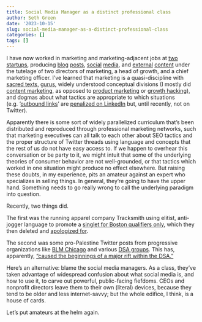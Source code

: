 ```yaml
---
title: Social Media Manager as a distinct professional class
author: Seth Green
date: '2023-10-15'
slug: social-media-manager-as-a-distinct-professional-class
categories: []
tags: []
---
```


I have now worked in marketing and marketing-adjacent jobs at [two](https://codeocean.com/) [startups](https://glodollar.org/), producing [blog](https://www.glodollar.org/articles/glo-zero-poverty-and-the-sdgs) [posts](https://medium.com/codeocean/two-welcome-innovations-in-liu-and-salganik-2019-successes-and-struggles-with-computational-b4ef1a4311f2), [social](https://twitter.com/glodollar/status/1580906280599724032) [media](https://twitter.com/CodeOceanHQ/status/989193597294665729), and [external](https://forum.effectivealtruism.org/posts/EAiwxZN4Jiyup8d9G/glo-dollar-an-ethical-stablecoin-model-potential-impact-and) [content](https://www.cambridge.org/core/blog/2018/12/21/public-and-private-benefits-to-practicing-open-science/) under the tutelage of two directors of marketing, a head of growth, and a chief marketing officer. I've learned that marketing is a quasi-discipline with [sacred texts](https://monzo.com/tone-of-voice/), [gurus](https://seths.blog/), widely understood conceptual divisions (I mostly did [content marketing](https://mailchimp.com/marketing-glossary/content-marketing/), as opposed to [product marketing](https://blog.hubspot.com/marketing/product-marketing) or [growth hacking](https://www.optimizely.com/optimization-glossary/growth-hacking/)), and dogmas about what tactics are appropriate to which situations (e.g. '[outbound links](https://www.semrush.com/blog/outbound-links/)' are [penalized on LinkedIn](https://prdaily.com/linkedin-algorithm-update-company-page/) but, until recently, not on Twitter). 

Apparently there is some sort of widely parallelized curriculum that's been distributed and reproduced through professional marketing networks, such that marketing executives can all talk to each other about SEO tactics and the proper structure of Twitter threads using language and concepts that the rest of us do not have easy access to. If we happen to overhear this conversation or be party to it, we might intuit that some of the underlying theories of consumer behavior are not well-grounded, or that tactics which worked in one situation might produce no effect elsewhere. But raising these doubts, in my experience, pits an amateur against an expert who specializes in selling things. In general, they're going to have the upper hand. Something needs to go really wrong to call the underlying paradigm into question.

Recently, two things did.

The first was the running apparel company Tracksmith using elitist, anti-jogger language to promote a [singlet for Boston qualifiers only](https://runnersworld.com/news/a45486207/tracksmith-boston-marathon-qualifier-singlet-controversy/), which they then deleted and [apologized for](https://www.instagram.com/p/Cx_rR3_Lj67/0).

The second was some pro-Palestine Twitter posts from progressive organizations like [BLM Chicago](https://www.hindustantimes.com/world-news/black-lives-matter-chicago-says-they-aren-t-proud-of-now-deleted-post-supporting-hamas-attack-on-israel-101697086107172.html) and various [DSA groups](https://www.timesofisrael.com/us-democrats-lash-socialist-organization-for-backing-rally-supporting-hamas-attack/). This has, apparently, ["caused the beginnings of a major rift within the DSA."](https://www.politico.com/news/2023/10/11/dsa-rally-aoc-israel-00121060)

Here's an alternative: blame the social media managers. As a class, they've taken advantage of widespread confusion about what social media is, and how to use it, to carve out powerful, public-facing fiefdoms. CEOs and nonprofit directors leave them to their own (literal) devices, because they tend to be older and less internet-savvy; but the whole edifice, I think, is a house of cards. 

Let's put amateurs at the helm again. 
 
